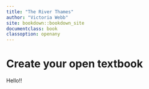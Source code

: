 ```yaml
---
title: "The River Thames"
author: "Victoria Webb"
site: bookdown::bookdown_site
documentclass: book
classoption: openany
---
```


# Create your open textbook

Hello!!
